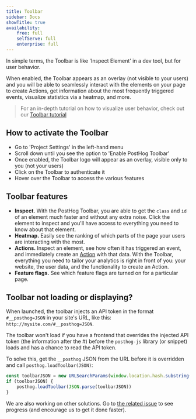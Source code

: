 ```yaml
---
title: Toolbar
sidebar: Docs
showTitle: true
availability:
    free: full
    selfServe: full
    enterprise: full
---
```


In simple terms, the Toolbar is like 'Inspect Element' in a dev tool, but for user behavior.

When enabled, the Toolbar appears as an overlay (not visible to your users) and you will be able to seamlessly interact with the elements on your page to create Actions, get information about the most frequently triggered events, visualize statistics via a heatmap, and more.

> For an in-depth tutorial on how to visualize user behavior, check out our [Toolbar tutorial](/docs/tutorials/toolbar)

## How to activate the Toolbar

-   Go to 'Project Settings' in the left-hand menu
-   Scroll down until you see the option to 'Enable PostHog Toolbar'
-   Once enabled, the Toolbar logo will appear as an overlay, visible only to you (not your users)
-   Click on the Toolbar to authenticate it
-   Hover over the Toolbar to access the various features

## Toolbar features

-   **Inspect.** With the PostHog Toolbar, you are able to get the `class` and `id` of an element much faster and without any extra noise. Click the element to inspect and you'll have access to everything you need to know about that element.
-   **Heatmap.** Easily see the ranking of which parts of the page your users are interacting with the most.
-   **Actions.** Inspect an element, see how often it has triggered an event, and immediately create an [Action](/docs/user-guides/actions) with that data. With the Toolbar, everything you need to tailor your analytics is right in front of you: your website, the user data, and the functionality to create an Action.
-   **Feature flags.** See which feature flags are turned on for a particular page.

## Toolbar not loading or displaying?

When launched, the toolbar injects an API token in the format `#__posthog=JSON` in your site's URL, like this: `http://mysite.com/#__posthog=JSON`.

The toolbar won't load if you have a frontend that overrides the injected API token (the information after the #) before the `posthog-js` library (or snippet) loads and has a chance to read the API token.

To solve this, get the `__posthog` JSON from the URL before it is overridden and call `posthog.loadToolbar(JSON)`:

```js
const toolbarJSON = new URLSearchParams(window.location.hash.substring(1)).get('__posthog')
if (toolbarJSON) {
    posthog.loadToolbar(JSON.parse(toolbarJSON))
}
```

We are also working on other solutions. Go to [the related issue](https://github.com/PostHog/posthog/issues/9100) to see progress (and encourage us to get it done faster).
